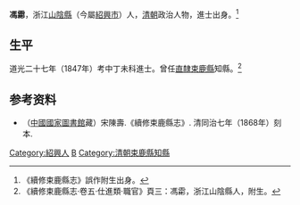 '''馮霦'''，浙江[[山陰縣|山陰縣]]（今屬[[紹興市|紹興市]]）人，[[清朝|清朝]]政治人物，進士出身。<ref>《續修束鹿縣志》誤作附生出身。</ref>

== 生平 ==
道光二十七年（1847年）考中丁未科進士。曾任[[直隸|直隸]][[束鹿縣|束鹿縣]]知縣。<ref>《續修束鹿縣志·卷五·仕進類·職官》頁三：馮霦，浙江山陰縣人，附生。</ref>

== 参考资料 ==
{{reflist}}

*（[[中國國家圖書館|中國國家圖書館]]藏）宋陳壽.《續修束鹿縣志》. 清同治七年（1868年）刻本.

{{道光二十七年丁未科殿試金榜}}

{{Authority control}}

{{DEFAULTSORT:Feng馮}}
[[Category:紹興人|Category:紹興人]]
[[Category:馮姓|B]]
[[Category:清朝束鹿縣知縣|Category:清朝束鹿縣知縣]]


{{清朝人物小作品}}